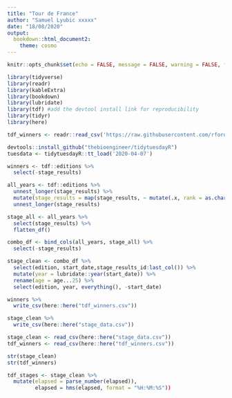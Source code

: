 ```yaml
---
title: "Tour de France"
author: "Samuel Lyubic xxxxx"
date: "18/08/2020"
output: 
  bookdown::html_document2:
    theme: cosmo
---
```


```r
knitr::opts_chunk$set(echo = FALSE, message = FALSE, warning = FALSE, fig.align = "center", fig.height = 8, fig.width = 8)

library(tidyverse)
library(readr)
library(kableExtra)
library(bookdown)
library(lubridate)
library(tdf) #add the devtool install link for reproducibility
library(tidyr)
library(here)
```

```r
tdf_winners <- readr::read_csv('https://raw.githubusercontent.com/rfordatascience/tidytuesday/master/data/2020/2020-04-07/tdf_winners.csv')

devtools::install_github("thebioengineer/tidytuesdayR")
tuesdata <- tidytuesdayR::tt_load('2020-04-07')
```

```r
winners <- tdf::editions %>% 
  select(-stage_results)

all_years <- tdf::editions %>% 
  unnest_longer(stage_results) %>% 
  mutate(stage_results = map(stage_results, ~ mutate(.x, rank = as.character(rank)))) %>% 
  unnest_longer(stage_results)

stage_all <- all_years %>% 
  select(stage_results) %>% 
  flatten_df()

combo_df <- bind_cols(all_years, stage_all) %>% 
  select(-stage_results)

stage_clean <- combo_df %>% 
  select(edition, start_date,stage_results_id:last_col()) %>% 
  mutate(year = lubridate::year(start_date)) %>% 
  rename(age = age...25) %>% 
  select(edition, year, everything(), -start_date)

winners %>% 
  write_csv(here::here("tdf_winners.csv"))

stage_clean %>% 
  write_csv(here::here("stage_data.csv"))
```

```r
stage_clean <- read_csv(here::here("stage_data.csv"))
tdf_winners <- read_csv(here::here("tdf_winners.csv"))
```

```r
str(stage_clean)
str(tdf_winners)
```

```r
tdf_stages <- stage_clean %>%
  mutate(elapsed = parse_number(elapsed)),
         elapsed = hms(elapsed, format = "%H:%M:%S"))
  
```










